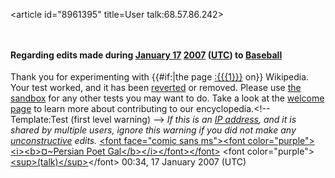 <article id="8961395" title=User talk:68.57.86.242>
	<talkpage id="8961395" title="User talk:68.57.86.242">
====Regarding edits made during [[January 17]] [[2007]] ([[UTC]]) to [[Baseball]]====
Thank you for experimenting with {{#if:{{{1|}}}|the page [[:{{{1}}}]] on}} Wikipedia. Your test worked, and it has been [[Help:Reverting|reverted]] or removed. Please use [[Wikipedia:Sandbox|the sandbox]] for any other tests you may want to do. Take a look at the [[Wikipedia:Introduction|welcome page]] to learn more about contributing to our encyclopedia.&lt;!-- Template:Test (first level warning) --&gt; ''If this is an [[IP address]], and it is shared by multiple users, ignore this warning if you did not make any [[Wikipedia:vandalism|unconstructive]] edits.'' [[User:Persian Poet Gal|&lt;font face=&quot;comic sans ms&quot;&gt;&lt;font color=&quot;purple&quot;&gt;&lt;i&gt;&lt;b&gt;¤~Persian Poet Gal&lt;/b&gt;&lt;/i&gt;&lt;/font&gt;&lt;/font&gt;]] &lt;font color=&quot;purple&quot;&gt;[[User talk:Persian Poet Gal|&lt;sup&gt;(talk)&lt;/sup&gt;]]&lt;/font&gt; 00:34, 17 January 2007 (UTC)
	</talkpage>
</article>